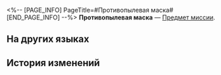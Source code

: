 <%-- [PAGE_INFO]
PageTitle=#Противопылевая маска#
[END_PAGE_INFO] --%>
{{Предмет Инфобокс
|id          = 140022
|Изображение = Предмет Противопылевая маска.png
|Тип         = Предмет миссии
|Инвентарь   = Миссии
|Редкость    = 3
|Эффект      = 
|Описание    = По словам Сампо, это часть горнодобывающего оборудования, которое он потерял.
}}
{{Описание|''«Обычный респиратор».''}}
'''Противопылевая маска''' — [[Предмет миссии]].

==На других языках==
{{На других языках
|en   = Anti-Dust Mask
|zhs  = 防粉尘呼吸面罩
|zht  = 防粉塵呼吸面罩
|ja   = 粉塵防護マスク
|ko   = 방진 마스크
|es   = Máscara antipolvo
|fr   = Masque anti-poussière
|ru   = Противопылевая маска
|th   = หน้ากากป้องกันฝุ่น
|vi   = Mặt Nạ Thở Chống Bụi
|de   = Staubschutzmaske
|id   = Masker Anti Debu
|pt   = Máscara Anti-Pó
}}

==История изменений==
{{История изменений|3.5}}